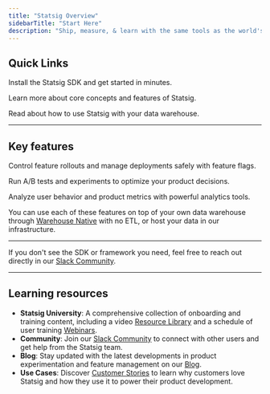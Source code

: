 ```yaml
---
title: "Statsig Overview"
sidebarTitle: "Start Here"
description: "Ship, measure, & learn with the same tools as the world's largest Tech companies. Run thousands of A/B tests, safely rollout features, & dive deep on user behavior in a single, unified platform."
---
```



## Quick Links

<Columns cols={3}>
  <Card 
    title="SDK Quickstart" 
    icon="bolt"
    href="/sdks/quickstart">
    Install the Statsig SDK and get started in minutes.
  </Card>

  <Card 
    title="Intro to Statsig" 
    icon="flag-checkered"
    href="/understanding-platform">
    Learn more about core concepts and features of Statsig.
  </Card>
  
  <Card 
    title="Warehouse Native" 
    icon="database"
    href="/statsig-warehouse-native/introduction">
    Read about how to use Statsig with your data warehouse.
  </Card>
  
</Columns>

---

## Key features

<Columns cols={3}>
  <Card 
    title="Feature Flags" 
    img="images/homepage/flags.png"
    href="/feature-flags/overview">
    Control feature rollouts and manage deployments safely with feature flags.
  </Card>
  
  <Card 
    title="Experimentation" 
    img="images/homepage/pulse.png"
    href="/experiments-plus">
    Run A/B tests and experiments to optimize your product decisions.
  </Card>
  
  <Card 
    title="Product Analytics" 
    img="images/homepage/mex.png"
    href="/product-analytics/overview">
    Analyze user behavior and product metrics with powerful analytics tools.
  </Card>
  
</Columns>

You can use each of these features on top of your own data warehouse through [Warehouse Native](/statsig-warehouse-native/introduction) with no ETL, or host your data in our infrastructure.

---
<ListOfSDKs/>
<ListOfFrameworks/>

If you don't see the SDK or framework you need, feel free to reach out directly in our [Slack Community](https://statsig.com/slack).

---

## Learning resources

- **Statsig University**: A comprehensive collection of onboarding and training content, including a video [Resource Library](https://learn.statsig.com/pages/resource-library) and a schedule of user training [Webinars](https://learn.statsig.com/pages/upcoming-webinars).
- **Community**: Join our [Slack Community](https://statsig.com/slack) to connect with other users and get help from the Statsig team.
- **Blog**: Stay updated with the latest developments in product experimentation and feature management on our [Blog](https://statsig.com/blog).
- **Use Cases**: Discover [Customer Stories](https://statsig.com/customers) to learn why customers love Statsig and how they use it to power their product development.

